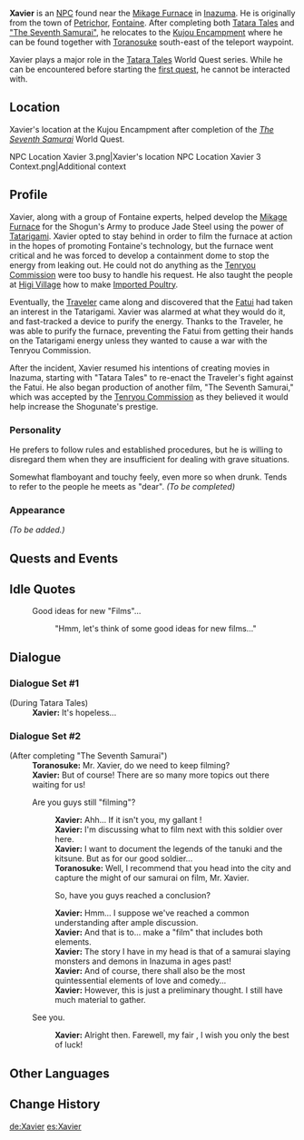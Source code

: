{{Meta
<!-- REMOVE THIS TEMPLATE AFTER ADDING MISSING INFO -->
|missing_NPC_profile  = yes
}}
{{Character Infobox
|type             = NPC
|image            = NPC Xavier.png
|region           = Inazuma
|region2          = Fontaine
|affiliation      = Daydream Club
|title            = Great Inventor
}}
'''Xavier''' is an [[NPC]] found near the [[Mikage Furnace]] in [[Inazuma]]. He is originally from the town of [[Petrichor]], [[Fontaine]]. After completing both [[Tatara Tales]] and [["The Seventh Samurai"]], he relocates to the [[Kujou Encampment]] where he can be found together with [[Toranosuke]] south-east of the teleport waypoint.

Xavier plays a major role in the [[Tatara Tales]] World Quest series. While he can be encountered before starting the [[Tatara Tales (Quest)|first quest]], he cannot be interacted with.

==Location==
<!-- detailed story/lore information goes here -->
Xavier's location at the Kujou Encampment after completion of the ''[[The Seventh Samurai]]'' World Quest.
<gallery>
NPC Location Xavier 3.png|Xavier's location
NPC Location Xavier 3 Context.png|Additional context
</gallery>

==Profile==
Xavier, along with a group of Fontaine experts, helped develop the [[Mikage Furnace]] for the Shogun's Army to produce Jade Steel using the power of [[Tatarigami]]. Xavier opted to stay behind in order to film the furnace at action in the hopes of promoting Fontaine's technology, but the furnace went critical and he was forced to develop a containment dome to stop the energy from leaking out. He could not do anything as the [[Tenryou Commission]] were too busy to handle his request. He also taught the people at [[Higi Village]] how to make [[Imported Poultry]].

Eventually, the [[Traveler]] came along and discovered that the [[Fatui]] had taken an interest in the Tatarigami. Xavier was alarmed at what they would do it, and fast-tracked a device to purify the energy. Thanks to the Traveler, he was able to purify the furnace, preventing the Fatui from getting their hands on the Tatarigami energy unless they wanted to cause a war with the Tenryou Commission.

After the incident, Xavier resumed his intentions of creating movies in Inazuma, starting with "Tatara Tales" to re-enact the Traveler's fight against the Fatui. He also began production of another film, "The Seventh Samurai," which was accepted by the [[Tenryou Commission]] as they believed it would help increase the Shogunate's prestige.

===Personality===
He prefers to follow rules and established procedures, but he is willing to disregard them when they are insufficient for dealing with grave situations.

Somewhat flamboyant and touchy feely, even more so when drunk.
Tends to refer to the people he meets as "dear".
''(To be completed)''

===Appearance===
''(To be added.)''

==Quests and Events==
{{Quests and Events}}

==Idle Quotes==
{{Dialogue start}}
: {{DIcon|Idle}} Good ideas for new "Films"...
:: {{A|VO Xavier 01.ogg}} "Hmm, let's think of some good ideas for new films..."
{{Dialogue end}}

==Dialogue==
===Dialogue Set #1===
{{Dialogue start}}
;(During Tatara Tales)
:'''Xavier:''' It's hopeless...
{{Dialogue end}}

===Dialogue Set #2===
<!-- this section is also transcluded from Toranosuke's page -->
{{Dialogue start}}
;(After completing "The Seventh Samurai")
:'''Toranosuke:''' Mr. Xavier, do we need to keep filming?
:'''Xavier:''' But of course! There are so many more topics out there waiting for us!
:{{DIcon}} Are you guys still "filming"?
::'''Xavier:''' Ahh... If it isn't you, my gallant {{MC|hero|heroine|mc=1}}!
::'''Xavier:''' I'm discussing what to film next with this soldier over here.
::'''Xavier:''' I want to document the legends of the tanuki and the kitsune. But as for our good soldier...
::'''Toranosuke:''' Well, I recommend that you head into the city and capture the might of our samurai on film, Mr. Xavier.
::{{DIcon}} So, have you guys reached a conclusion?
::'''Xavier:''' Hmm... I suppose we've reached a common understanding after ample discussion.
::'''Xavier:''' And that is to... make a "film" that includes both elements.
::'''Xavier:''' The story I have in my head is that of a samurai slaying monsters and demons in Inazuma in ages past!
::'''Xavier:''' And of course, there shall also be the most quintessential elements of love and comedy...
::'''Xavier:''' However, this is just a preliminary thought. I still have much material to gather.
:{{DIcon}} See you.
::'''Xavier:''' Alright then. Farewell, my fair {{MC|hero|heroine|mc=1}}, I wish you only the best of luck!
{{Dialogue end}}

==Other Languages==
{{Other Languages
|default_hidden = 1
|en      = Xavier
|zhs     = 泽维尔
|zhs_rm  = Zéwéi'ěr
|zht     = 澤維爾
|zht_rm  = Zéwéi'ěr
|ja      = グザヴィエ
|ja_rm   = Guzavie
|ko      = 자비에
|ko_rm   = Jabi'e
|es      = Xavier
|fr      = Xavier
|ru      = Ксавье
|th      = Xavier
|vi      = Xavier
|de      = Xavier
|id      = Xavier
|pt      = Xavier
|tr      = Xavier
|it      = Xavier
}}

==Change History==
{{Change History|2.0}}

[[de:Xavier]]
[[es:Xavier]]
